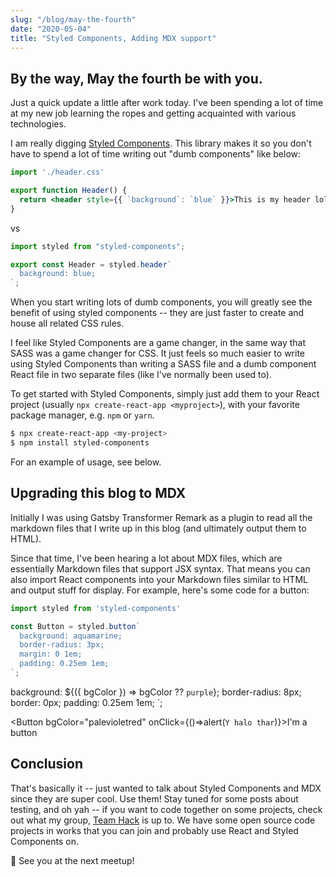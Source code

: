 ```yaml
---
slug: "/blog/may-the-fourth"
date: "2020-05-04"
title: "Styled Components, Adding MDX support"
---
```



## By the way, May the fourth be with you.

Just a quick update a little after work today. I've been spending a lot of time at my new job learning the ropes and getting acquainted with various technologies.

I am really digging [Styled Components](https://styled-components.com/). This library makes it so you don't have to spend a lot of time writing out "dumb components" like below:

```jsx
import './header.css'

export function Header() {
  return <header style={{ `background`: `blue` }}>This is my header lol</header>;
}
```

vs

```jsx
import styled from "styled-components";

export const Header = styled.header`
  background: blue;
`;
```

When you start writing lots of dumb components, you will greatly see the benefit of using styled components -- they are just faster to create and house all related CSS rules.

I feel like Styled Components are a game changer, in the same way that SASS was a game changer for CSS. It just feels so much easier to write using Styled Components than writing a SASS file and a dumb component React file in two separate files (like I've normally been used to).

To get started with Styled Components, simply just add them to your React project (usually `npx create-react-app <myproject>`), with your favorite package manager, e.g. `npm` or `yarn`.

```sh 
$ npx create-react-app <my-project>
$ npm install styled-components
```

For an example of usage, see below.

## Upgrading this blog to MDX

Initially I was using Gatsby Transformer Remark as a plugin to read all the markdown files that I write up in this blog (and ultimately output them to HTML).

Since that time, I've been hearing a lot about MDX files, which are essentially Markdown files that support JSX syntax. That means you can also import React components into your Markdown files similar to HTML and output stuff for display. For example, here's some code for a button:

```jsx
import styled from 'styled-components'

const Button = styled.button`
  background: aquamarine;
  border-radius: 3px;
  margin: 0 1em;
  padding: 0.25em 1em;
`;
```

  background: ${({ bgColor }) => bgColor ?? `purple`};
  border-radius: 8px;
  border: 0px;
  padding: 0.25em 1em;
`;

<Button bgColor="palevioletred" onClick={()=>alert(`Y halo thar`)}>I'm a button</Button>

## Conclusion

That's basically it -- just wanted to talk about Styled Components and MDX since they are super cool.  Use them!  Stay tuned for some posts about testing, and oh yah -- if you want to code together on some projects, check out what my group, [Team Hack](https://github.com/team-hack/meetings/blob/main/meeting-5-11-21.md) is up to.  We have some open source code projects in works that you can join and probably use React and Styled Components on.

🚀 See you at the next meetup!